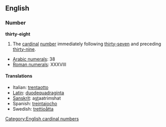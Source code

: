 ==English==
=== Number ===
'''thirty-eight'''

#The [[cardinal]] [[number]] immediately following [[thirty-seven]] and preceding [[thirty-nine]].

*[[w:Arabic Numerals|Arabic numerals]]: 38
*[[w:Roman numerals|Roman numerals]]: XXXVIII
 
====Translations====
*Italian: [[trentaotto]]
*[[Latin]]: [[duodequadraginta]]
*[[Sanskrit]]: a<u>st</u>aatri''m''shat
*Spanish: [[treintaiocho]]
*Swedish: [[trettioåtta]]

[[Category:English cardinal numbers]]